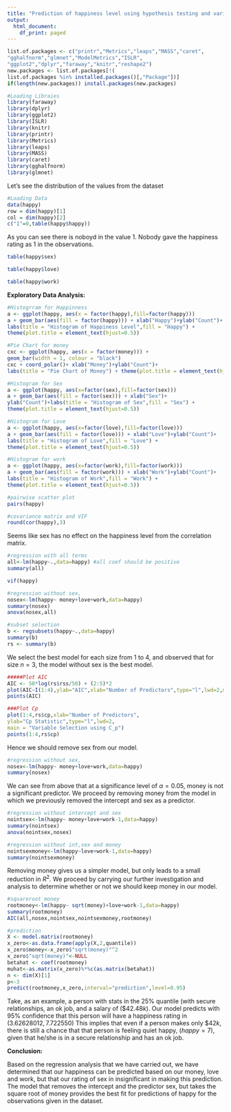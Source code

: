 ```yaml
---
title: "Prediction of happiness level using hypothesis testing and variable selection"
output:
  html_document:
    df_print: paged
---
```

```r
list.of.packages <- c("printr","Metrics","leaps","MASS","caret",
"gghalfnorm","glmnet","ModelMetrics","ISLR",
"ggplot2","dplyr","faraway","knitr","reshape2")
new.packages <- list.of.packages[!(
list.of.packages %in% installed.packages()[,"Package"])]
if(length(new.packages)) install.packages(new.packages)
```


```r
#Loading Libraies
library(faraway)
library(dplyr)
library(ggplot2)
library(ISLR)
library(knitr)
library(printr)
library(Metrics)
library(leaps)
library(MASS)
library(caret)
library(gghalfnorm)
library(glmnet)
```
Let's see the distribution of the values from the \textit{happy} dataset
```r
#Loading Data
data(happy)
row = dim(happy)[1]
col = dim(happy)[2]
c("1"=0,table(happy$happy))
```
As you can see there is noboyd in the value 1. Nobody gave the happiness rating as 1 in the observations. 

```r
table(happy$sex)

```


```r
table(happy$love)

```


```r
table(happy$work)
```


$\textbf{Exploratory Data Analysis:}$ 



```r
#Histogrram for Happinness
a <- ggplot(happy, aes(x = factor(happy),fill=factor(happy)))
a + geom_bar(aes(fill = factor(happy))) + xlab("Happy")+ylab("Count")+
labs(title = "Histogram of Happiness Level",fill = "Happy") +
theme(plot.title = element_text(hjust=0.5))
```

```r
#Pie Chart for money
cxc <- ggplot(happy, aes(x = factor(money))) +
geom_bar(width = 1, colour = "black")
cxc + coord_polar()+ xlab("Money")+ylab("Count")+
labs(title = "Pie Chart of Money") + theme(plot.title = element_text(hjust=0.5))
```

```r
#Histogram for Sex
a <- ggplot(happy, aes(x=factor(sex),fill=factor(sex)))
a + geom_bar(aes(fill = factor(sex))) + xlab("Sex")+
ylab("Count")+labs(title = "Histogram of Sex",fill = "Sex") +
theme(plot.title = element_text(hjust=0.5))
```

```r
#Histogram for Love
a <- ggplot(happy, aes(x=factor(love),fill=factor(love)))
a + geom_bar(aes(fill = factor(love))) + xlab("Love")+ylab("Count")+
labs(title = "Histogram of Love",fill = "Love") +
theme(plot.title = element_text(hjust=0.5))
```

```r
#Histogram for work
a <- ggplot(happy, aes(x=factor(work),fill=factor(work)))
a + geom_bar(aes(fill = factor(work))) + xlab("Work")+ylab("Count")+
labs(title = "Histogram of Work",fill = "Work") +
theme(plot.title = element_text(hjust=0.5))
```



```r
#pairwise scatter plot
pairs(happy)
```





```r
#covariance matrix and VIF
round(cor(happy),3)

```
Seems like sex has no effect on the happiness level from the correlation matrix.

```r
#regression with all terms
all<-lm(happy~.,data=happy) #all coef should be positive
summary(all)
```


```r
vif(happy)
```

```r
#regression without sex,
nosex<-lm(happy~ money+love+work,data=happy)
summary(nosex)
anova(nosex,all)
```

```r
#subset selection
b <- regsubsets(happy~.,data=happy)
summary(b)
rs <- summary(b)
```
We select the best model for each size from 1 to 4, and observed that for size $n = 3$, the model without sex is the best model.


```r
#####Plot AIC
AIC <- 50*log(rs$rss/50) + (2:5)*2
plot(AIC~I(1:4),ylab="AIC",xlab="Number of Predictors",type="l",lwd=2,main = "Variable Selection using AIC")
points(AIC)
```


```r
###Plot Cp
plot(1:4,rs$cp,xlab="Number of Predictors",
ylab="Cp Statistic",type="l",lwd=2,
main = "Variable Selection using C_p")
points(1:4,rs$cp)
```
Hence we should remove sex from our model.

```r
#regression without sex,
nosex<-lm(happy~ money+love+work,data=happy)
summary(nosex)
```
We can see from above that at a significance level of $\alpha = 0.05$, money is not a significant predictor. We proceed by removing money from the model in which we previously removed the intercept and sex as a predictor.
```r
#regression without intercept and sex
nointsex<-lm(happy~ money+love+work-1,data=happy)
summary(nointsex)
anova(nointsex,nosex)
```

```r
#regression without int,sex and money
nointsexmoney<-lm(happy~love+work-1,data=happy)
summary(nointsexmoney)
```
Removing money gives us a simpler model, but only leads to a small reduction in $R^2$. We proceed by carrying our further investigation and analysis to determine whether or not we should keep money in our model.
```r
#squareroot money
rootmoney<-lm(happy~ sqrt(money)+love+work-1,data=happy)
summary(rootmoney)
AIC(all,nosex,nointsex,nointsexmoney,rootmoney)
```

```r
#prediction
X <- model.matrix(rootmoney)
x_zero<-as.data.frame(apply(X,2,quantile))
x_zero$money<-x_zero$"sqrt(money)"^2
x_zero$"sqrt(money)"<-NULL
betahat <- coef(rootmoney)
muhat<-as.matrix(x_zero)%*%c(as.matrix(betahat))
n <- dim(X)[1]
p<-3
predict(rootmoney,x_zero,interval="prediction",level=0.95)
```


Take, as an example, a person with stats in the 25% quantile (with secure relationships, an ok job, and a salary of ($\$42.48 k$). Our model predicts with 95% confidence that this person will have a happiness rating in
$(3.62628012, 7.722550)$ This implies that even if a person makes only $\$42k$, there is still a chance that that person is feeling quiet happy, ($happy = 7$), given that he/she is in a secure relationship and has an ok job.


$\textbf{Conclusion:}$ 

Based on the regression analysis that we have carried out, we have determined that our happiness can be predicted based on our money, love and work, but that our rating of sex in insignificant in making this prediction. The model that removes the intercept and the predictor sex, but takes the square root of money provides the best fit for predictions of happy for the observations given in the dataset.
